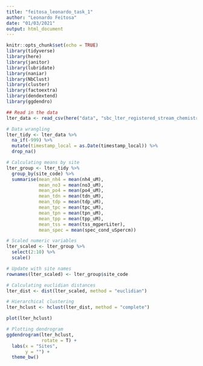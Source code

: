```yaml
---
title: "feitosa_leonardo_task_1"
author: "Leonardo Feitosa"
date: "01/03/2021"
output: html_document
---
```


```r
knitr::opts_chunk$set(echo = TRUE)
library(tidyverse)
library(here)
library(janitor)
library(lubridate)
library(naniar)
library(NbClust)
library(cluster)
library(factoextra)
library(dendextend)
library(ggdendro)
```


```r
## Read in the data
lter_data <- read_csv(here("data", "sbc_lter_registered_stream_chemistry.csv"))
```

```r
# Data wrangling
lter_tidy <- lter_data %>% 
  na_if(-999) %>% 
  mutate(timestamp_local = as.Date(timestamp_local)) %>% 
  drop_na()

# Calculating means by site
lter_group <- lter_tidy %>% 
  group_by(site_code) %>% 
  summarise(mean_nh4 = mean(nh4_uM),
            mean_no3 = mean(no3_uM),
            mean_po4 = mean(po4_uM),
            mean_tdn = mean(tdn_uM),
            mean_tdp = mean(tdp_uM),
            mean_tpc = mean(tpc_uM),
            mean_tpn = mean(tpn_uM),
            mean_tpp = mean(tpp_uM),
            mean_tss = mean(tss_mgperLiter),
            mean_spec = mean(spec_cond_uSpercm))

# Scaled numeric variables
lter_scaled <- lter_group %>% 
  select(2:10) %>% 
  scale()

# Update with site names
rownames(lter_scaled) <- lter_group$site_code
```

```r
# Calculating euclidian distances
lter_dist <- dist(lter_scaled, method = "euclidian")

# Hierarchical clustering
lter_hclust <- hclust(lter_dist, method = "complete")

plot(lter_hclust)
```

```r
# Plotting dendrogram
ggdendrogram(lter_hclust,
             rotate = T) +
  labs(x = "Sites",
       y = "") +
  theme_bw()

```


















